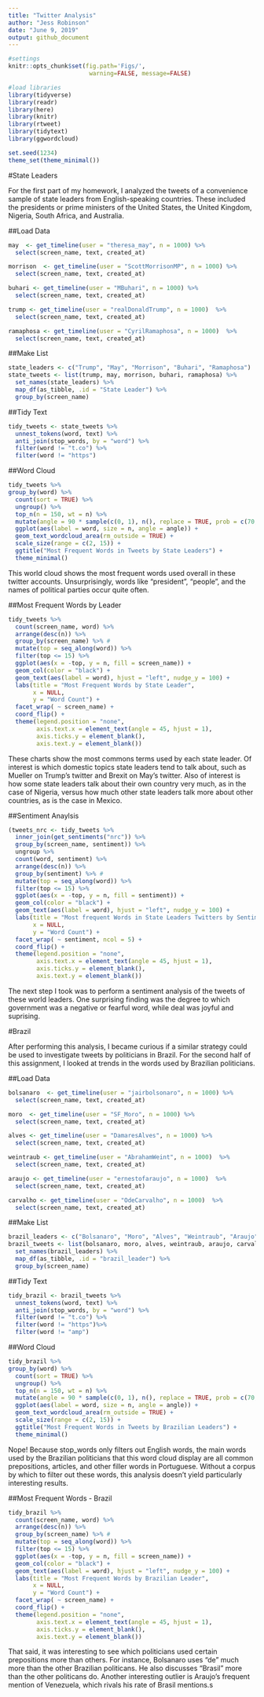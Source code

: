 ```yaml
---
title: "Twitter Analysis"
author: "Jess Robinson"
date: "June 9, 2019"
output: github_document
---
```


```r
#settings
knitr::opts_chunk$set(fig.path='Figs/',
                       warning=FALSE, message=FALSE)
```

```r
#load libraries
library(tidyverse)
library(readr)
library(here)
library(knitr)
library(rtweet)
library(tidytext)
library(ggwordcloud)

set.seed(1234)
theme_set(theme_minimal())
```
#State Leaders

For the first part of my homework, I analyzed the tweets of a convenience sample of state leaders from English-speaking countries. These included the presidents or prime ministers of the United States, the United Kingdom, Nigeria, South Africa, and Australia. 

##Load Data
```r
may  <- get_timeline(user = "theresa_may", n = 1000) %>%
  select(screen_name, text, created_at)

morrison  <- get_timeline(user = "ScottMorrisonMP", n = 1000) %>%
  select(screen_name, text, created_at)

buhari <- get_timeline(user = "MBuhari", n = 1000) %>%
  select(screen_name, text, created_at)

trump <- get_timeline(user = "realDonaldTrump", n = 1000)  %>%
  select(screen_name, text, created_at)

ramaphosa <- get_timeline(user = "CyrilRamaphosa", n = 1000)  %>%
  select(screen_name, text, created_at)
```

##Make List
```r
state_leaders <- c("Trump", "May", "Morrison", "Buhari", "Ramaphosa")
state_tweets <- list(trump, may, morrison, buhari, ramaphosa) %>%
  set_names(state_leaders) %>%
  map_df(as_tibble, .id = "State Leader") %>%
  group_by(screen_name) 
```

##Tidy Text
```r
tidy_tweets <- state_tweets %>%
  unnest_tokens(word, text) %>%
  anti_join(stop_words, by = "word") %>%
  filter(word != "t.co") %>%
  filter(word != "https")
```

##Word Cloud
```r
tidy_tweets %>%
group_by(word) %>%
  count(sort = TRUE) %>%
  ungroup() %>%
  top_n(n = 150, wt = n) %>%
  mutate(angle = 90 * sample(c(0, 1), n(), replace = TRUE, prob = c(70, 30))) %>%
  ggplot(aes(label = word, size = n, angle = angle)) +
  geom_text_wordcloud_area(rm_outside = TRUE) +
  scale_size(range = c(2, 15)) +
  ggtitle("Most Frequent Words in Tweets by State Leaders") +
  theme_minimal()
```

This world cloud shows the most frequent words used overall in these twitter accounts. Unsurprisingly, words like "president", "people", and the names of political parties occur quite often.

##Most Frequent Words by Leader
```r
tidy_tweets %>%
  count(screen_name, word) %>%
  arrange(desc(n)) %>% 
  group_by(screen_name) %>% # 
  mutate(top = seq_along(word)) %>%
  filter(top <= 15) %>%
  ggplot(aes(x = -top, y = n, fill = screen_name)) + 
  geom_col(color = "black") +
  geom_text(aes(label = word), hjust = "left", nudge_y = 100) +
  labs(title = "Most Frequent Words by State Leader",
       x = NULL,
       y = "Word Count") +
  facet_wrap( ~ screen_name) +
  coord_flip() +
  theme(legend.position = "none",
        axis.text.x = element_text(angle = 45, hjust = 1),
        axis.ticks.y = element_blank(),
        axis.text.y = element_blank())
```

These charts show the most commons terms used by each state leader. Of interest is which domestic topics state leaders tend to talk about, such as Mueller on Trump's twitter and Brexit on  May's twitter. Also of interest is how some state leaders talk about their own country very much, as in the case of Nigeria, versus how much other state leaders talk more about other countries, as is the case in Mexico. 

##Sentiment Anaylsis 
```r
(tweets_nrc <- tidy_tweets %>% 
  inner_join(get_sentiments("nrc")) %>%
  group_by(screen_name, sentiment)) %>% 
  ungroup %>%
  count(word, sentiment) %>%
  arrange(desc(n)) %>% 
  group_by(sentiment) %>% # 
  mutate(top = seq_along(word)) %>%
  filter(top <= 15) %>%
  ggplot(aes(x = -top, y = n, fill = sentiment)) + 
  geom_col(color = "black") +
  geom_text(aes(label = word), hjust = "left", nudge_y = 100) +
  labs(title = "Most frequent Words in State Leaders Twitters by Sentiment",
       x = NULL,
       y = "Word Count") +
  facet_wrap( ~ sentiment, ncol = 5) +
  coord_flip() +
  theme(legend.position = "none",
        axis.text.x = element_text(angle = 45, hjust = 1),
        axis.ticks.y = element_blank(),
        axis.text.y = element_blank())
```

The next step I took was to perform a sentiment analysis of the tweets of these world leaders. One surprising finding was the degree to which government was a negative or fearful word, while deal was joyful and suprising. 

#Brazil

After performing this analysis, I became curious if a similar strategy could be used to investigate tweets by politicians in Brazil. For the second half of this assignment, I looked at trends in the words used by Brazilian politicians. 

##Load Data
```r
bolsanaro  <- get_timeline(user = "jairbolsonaro", n = 1000) %>%
  select(screen_name, text, created_at)

moro  <- get_timeline(user = "SF_Moro", n = 1000) %>%
  select(screen_name, text, created_at)

alves <- get_timeline(user = "DamaresAlves", n = 1000) %>%
  select(screen_name, text, created_at)

weintraub <- get_timeline(user = "AbrahamWeint", n = 1000)  %>%
  select(screen_name, text, created_at)

araujo <- get_timeline(user = "ernestofaraujo", n = 1000)  %>%
  select(screen_name, text, created_at)

carvalho <- get_timeline(user = "OdeCarvalho", n = 1000)  %>%
  select(screen_name, text, created_at)
```

##Make List
```r
brazil_leaders <- c("Bolsanaro", "Moro", "Alves", "Weintraub", "Araujo", "Carvalho")
brazil_tweets <- list(bolsanaro, moro, alves, weintraub, araujo, carvalho) %>%
  set_names(brazil_leaders) %>%
  map_df(as_tibble, .id = "brazil_leader") %>%
  group_by(screen_name) 
```

##Tidy Text
```r
tidy_brazil <- brazil_tweets %>%
  unnest_tokens(word, text) %>%
  anti_join(stop_words, by = "word") %>%
  filter(word != "t.co") %>%
  filter(word != "https")%>%
  filter(word != "amp")
```

##Word Cloud
```r
tidy_brazil %>%
group_by(word) %>%
  count(sort = TRUE) %>%
  ungroup() %>%
  top_n(n = 150, wt = n) %>%
  mutate(angle = 90 * sample(c(0, 1), n(), replace = TRUE, prob = c(70, 30))) %>%
  ggplot(aes(label = word, size = n, angle = angle)) +
  geom_text_wordcloud_area(rm_outside = TRUE) +
  scale_size(range = c(2, 15)) +
  ggtitle("Most Frequent Words in Tweets by Brazilian Leaders") +
  theme_minimal()
```

Nope!
Because stop_words only filters out English words, the main words used by the Brazilian politicians that this word cloud display are all common prepositions, articles, and other filler words in Portuguese. 
Without a corpus by which to filter out these words, this analysis doesn't yield particularly interesting results. 

##Most Frequent Words - Brazil 
```r
tidy_brazil %>%
  count(screen_name, word) %>%
  arrange(desc(n)) %>% 
  group_by(screen_name) %>% # 
  mutate(top = seq_along(word)) %>%
  filter(top <= 15) %>%
  ggplot(aes(x = -top, y = n, fill = screen_name)) + 
  geom_col(color = "black") +
  geom_text(aes(label = word), hjust = "left", nudge_y = 100) +
  labs(title = "Most Frequent Words by Brazilian Leader",
       x = NULL,
       y = "Word Count") +
  facet_wrap( ~ screen_name) +
  coord_flip() +
  theme(legend.position = "none",
        axis.text.x = element_text(angle = 45, hjust = 1),
        axis.ticks.y = element_blank(),
        axis.text.y = element_blank())
```

That said, it was interesting to see which politicians used certain prepositions more than others. 
For instance, Bolsanaro uses "de" much more than the other Brazilian politicans. 
He also discusses "Brasil" more than the other politicans do. Another interesting outlier is Araujo's frequent mention of Venezuela, which rivals his rate of Brasil mentions.s